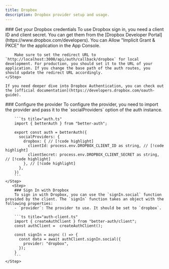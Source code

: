 ```yaml
---
title: Dropbox
description: Dropbox provider setup and usage.
---
```


<Steps>
    <Step>
        ### Get your Dropbox credentials
        To use Dropbox sign in, you need a client ID and client secret. You can get them from the [Dropbox Developer Portal](https://www.dropbox.com/developers). You can Allow "Implicit Grant & PKCE" for the application in the App Console.

        Make sure to set the redirect URL to `http://localhost:3000/api/auth/callback/dropbox` for local development. For production, you should set it to the URL of your application. If you change the base path of the auth routes, you should update the redirect URL accordingly.
    </Step>

    If you need deeper dive into Dropbox Authentication, you can check out the [official documentation](https://developers.dropbox.com/oauth-guide).

  <Step>
        ### Configure the provider
        To configure the provider, you need to import the provider and pass it to the `socialProviders` option of the auth instance.

        ```ts title="auth.ts"
        import { betterAuth } from "better-auth";

        export const auth = betterAuth({
          socialProviders: {
            dropbox: { // [!code highlight]
              clientId: process.env.DROPBOX_CLIENT_ID as string, // [!code highlight]
              clientSecret: process.env.DROPBOX_CLIENT_SECRET as string, // [!code highlight]
            }, // [!code highlight]
          },
        })
        ```
    </Step>
       <Step>
        ### Sign In with Dropbox
        To sign in with Dropbox, you can use the `signIn.social` function provided by the client. The `signIn` function takes an object with the following properties:
        - `provider`: The provider to use. It should be set to `dropbox`.

        ```ts title="auth-client.ts"
        import { createAuthClient } from "better-auth/client";
        const authClient =  createAuthClient();

        const signIn = async () => {
          const data = await authClient.signIn.social({
            provider: "dropbox",
          });
        }
        ```
    </Step>

</Steps>
